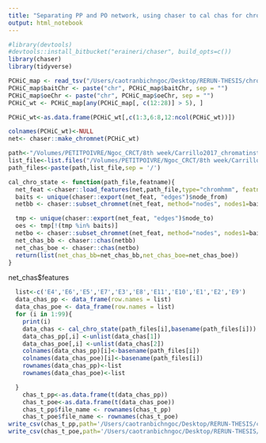 ```yaml
---
title: "Separating PP and PO network, using chaser to cal chas for chromatin state"
output: html_notebook
---
```



```r
#library(devtools)
#devtools::install_bitbucket("eraineri/chaser", build_opts=c())
library(chaser)
library(tidyverse)
```

```r
PCHiC_map <- read_tsv("/Users/caotranbichngoc/Desktop/RERUN-THESIS/chromhmm/PCHiCJavierreCell2016_merged_samples_12Apr2015_full.txt",  col_types = cols(oeChr = col_character(), baitChr = col_character()))
PCHiC_map$baitChr <- paste("chr", PCHiC_map$baitChr, sep = "")
PCHiC_map$oeChr <- paste("chr", PCHiC_map$oeChr, sep = "")
PCHiC_wt <- PCHiC_map[any(PCHiC_map[, c(12:28)] > 5), ]

PCHiC_wt<-as.data.frame(PCHiC_wt[,c(1:3,6:8,12:ncol(PCHiC_wt))])

colnames(PCHiC_wt)<-NULL
net<- chaser::make_chromnet(PCHiC_wt)
```

```r
path<-"/Volumes/PETITPOIVRE/Ngoc_CRCT/8th week/Carrillo2017_chromatinstatesBP/SEGMENTATION"
list_file<-list.files("/Volumes/PETITPOIVRE/Ngoc_CRCT/8th week/Carrillo2017_chromatinstatesBP/SEGMENTATION")
path_files<-paste(path,list_file,sep = '/')
```


```r
cal_chro_state <- function(path_file,featname){
  net_feat <-chaser::load_features(net,path_file,type="chromhmm", featname = featname)
  baits <- unique(chaser::export(net_feat, "edges")$node_from)
  netbb <- chaser::subset_chromnet(net_feat, method="nodes", nodes1=baits)

  tmp <- unique(chaser::export(net_feat, "edges")$node_to)
  oes <- tmp[!(tmp %in% baits)]
  netbo <- chaser::subset_chromnet(net_feat, method="nodes", nodes1=baits, nodes2=oes)
  net_chas_bb <- chaser::chas(netbb)
  net_chas_boe <- chaser::chas(netbo)
  return(list(net_chas_bb=net_chas_bb,net_chas_boe=net_chas_boe))
}
```
net_chas$features
```r
  list<-c('E4','E6','E5','E7','E3','E8','E11','E10','E1','E2','E9')
  data_chas_pp <- data_frame(row.names = list)
  data_chas_poe <- data_frame(row.names = list)
  for (i in 1:99){
    print(i)
    data_chas <- cal_chro_state(path_files[i],basename(path_files[i]))
    data_chas_pp[,i] <-unlist(data_chas[1])
    data_chas_poe[,i] <-unlist(data_chas[2])
    colnames(data_chas_pp)[i]<-basename(path_files[i])
    colnames(data_chas_poe)[i]<-basename(path_files[i])
    rownames(data_chas_pp)<-list    
    rownames(data_chas_poe)<-list

  }
    chas_t_pp<-as.data.frame(t(data_chas_pp))
    chas_t_poe<-as.data.frame(t(data_chas_poe))
    chas_t_pp$file_name <- rownames(chas_t_pp)
    chas_t_poe$file_name <- rownames(chas_t_poe)
write_csv(chas_t_pp,path='/Users/caotranbichngoc/Desktop/RERUN-THESIS/chromhmm/chromhmm_chas_pp_chaser.csv')
write_csv(chas_t_poe,path='/Users/caotranbichngoc/Desktop/RERUN-THESIS/chromhmm/chromhmm_chas_poe_chaser.csv')

```



